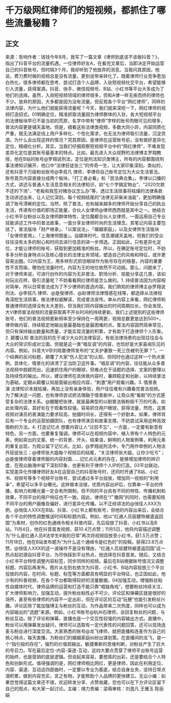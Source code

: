 # 千万级网红律师们的短视频，都抓住了哪些流量秘籍？
## 正文
来源：哲响作者：钱钱今年8月，我写了一篇文章《律师到底该不该做抖音？》，指出了抖音平台的流量机遇。一位律师好友A，在看完文章后，当即决定开始运营自己的抖音账号。但时隔3个月，我却听到了他放弃的消息。当我问其原因，他说，费力费时做的视频总是没有流量，更别说带来转化了。随着律师行业竞争愈加白热化，很多律师都在思考、尝试打造个人品牌，入驻短视频社交平台，希望能够引入流量，获得案源。抖音、快手、微信视频号、B站、小红书等平台大多成为了他们的选择。虽然，入局短视频领域的律师很多，但和A律一样无疾而终的律师也不少。放弃的原因，大多都是因为没有流量。但反观各个平台“网红律师”，同样的法律内容，为什么他们就能获得流量呢？今天，我们就来深挖一下，网红律师的视频打造招式。01明确定位，精准抓取流量因为律师群体的入驻，各大短视频平台的法律板块早已不是当初的荒原，名字中带有“律师”字样的账号肉眼可见的增多，普法内容更是铺天盖地。但是，细看这些法律类视频，多数大同小异，内容同质化严重，既无法满足线上用户多样化、个性化需求，也无法为律师吸引流量，沉淀资源。为什么会出现这样的情况？究其原因，是律师在运营账号前，没有做好差异化定位，精细化分析。其实，当我们仔细观察短视频平台中的“网红律师”，不难发现差异化定位是其账号最基本的特点。比如，最先进入大众视野的法律博主罗翔教授，他在B站的账号@罗翔说刑法，定位是刑法知识类博主，所有的内容都围绕刑事法律知识展开，他口中“法律狂徒张三”的传奇一生，让大家印象深刻。类似的，还有抖音千万级粉丝账号@李叔凡 律师，李律将自己账号定位为大众生活普法。账号首页内容直接分成两个板块，「打工者必看」和「民法典合集」。李律以口播的方式，讲述与普通人生活息息相关的法律知识，如“七个字搞定物业”、“2020欠款不还的下场”、“老板和我签对赌协议怎么办”等，透过生活琐事将枯燥的法律条款生动讲述出来，让人记忆深刻。每个视频结尾的“法律无非柴米油盐”，更加明确强调了账号清晰的定位。当然，除了普法，也有越来越多的律师开始分享自己的执业生活，传递有价值的职场正能量，合伙人女律师@律师西西就是其中之一。她结合小红书平台粉丝以及女律师群体特性，定位魔都合伙人女律师，一面运用自己专业技能讲述工作中的普法故事，一面分享女律师时尚的生活理念。其笔记内容主要包括了，普法版块「财产继承」、「以案说法」、「婚姻家庭」，以及女律师生活版块「女律师爱用」、「上海律师图鉴」。自媒体时代，信息潮铺天盖地，但我们的受众往往没有太多的耐心和时间去进行信息的进一步筛选。正因如此，只有差异化定位，才能让律师的账号，获取到更加精准的粉丝。所以，在确定账号定位时，不妨多多分析自身特点以及核心擅长的法律业务领域，塑造自己的风格和特征，或许更容易出圈。02内容为王，用多样形式抓住眼球作为账号存在的根基，内容的重要性不言而喻，哪怕在流量时代，内容为王的地位依然不可动摇。那么，问题来了，对于律师来说，可进行创作的内容为无非普法、职场分析、技能分享这几类，该如何玩出花样，吸引流量呢？不妨看看网红律师是怎么做的。1. 持续普法因为内容相对简单，所以日常普法成为了不少律师的首选内容。我们熟知的律师博主@罗翔说刑法、@李叔凡 律师、@是俊律师、@赵律师法律情感在线等，都选择从法律视角深挖生活琐事，做法律权威解读，完成普法宣传。单从内容上来看，网红律师和普通律师的选择没有太大差别，但当我们将内容输出的时间周期拉长，你会发现，大V律师普法视频的流量获取离不开长时间的持续更新。我们上述提到的这些律师账号，他们的普法视频更新频率至少保持在一周两更，视频总数更是达到500+。律师做内容，持续稳定地输出是最基础也是最困难的点。普法内容固然简单常见，但只有保持输出数量和质量，才能实现流量的积累，才有助于打造律师个人形象。2. 颠覆认知 普法的目的在于减少大众的法律盲区，有些法律场景的出现往往会与大众的常识形成对立面。但就是这一类“唱反调”的内容，也恰好是大家喜闻乐见的内容。例如，抖音大V@刘晓嘉律师发布的“丈夫护妻致一死三伤被判无罪？”。一个经典的反问标题，颠覆了大家“伤人犯法”的认知，但同时也通过这样一个热点案例，具体化、情景化的讲清了正当防卫这件事。“唱反调”的内容，往往能从众多普法视频中脱颖而出，迅速抓住用户的眼球，但难点在于话题的选择、文案的整理以及持续性的输出。所以，建议律师在具体做内容时，兼顾稳定和创新，以持续普法为基础，定期从颠覆认知层面输出相应内容，“刺激”用户观看兴趣。3. 情景表演 法律知识本就枯燥，再加上没有亲身体验，用户往往难有兴趣看完普法视频。为了解决这一问题，也有律师尝试把法理融于情景剧中，让观众用“看剧”的方式感受复杂的法律关系。@醒醒吧张律，就是最典型的以剧普法吸粉超千万的代表。如此处理内容，其好处在于观看性较强，容易抓住用户眼球，获得流量，然而，这类视频对演员的表演能力要求较高，拍摄时间长，还得有一个好剧本。如果，律师背后有一个专业的运营拍摄团队，也有律师演员和故事支撑，不妨尝试采用这种高效吸粉的方法。4. 打造记忆点 想要内容让人“过目不忘”，一方面，一定要有新意有特色，另一方面，也要重复强调。律师可以在视频内容中，植入带有个人特色的元素，例如突出的文案、统一的背景、开头、结束语，鲜明的人物案例等，利用元素的重复出现，为观众留下记忆点。比如，@罗翔说刑法中，专门用作举例的人物法外狂徒张三；@律师张大姐每个视频后的结尾，“关注律师张大姐，让你少吃亏”；@是俊律师穿着律师服的内容封面……记忆点元素的存在，能够增加律师的辨识度，在观众脑海中留下深刻印象，也更有利于律师个人IP的打造。03平台联动，实现差异化传播律师好友A在运营自己的抖音账号时，还同时开通了B站、小红书、视频号等多个视频平台账号，尝试通过多平台投放，增加同一视频的“利用率”，希望可以多平台曝光。这样做本没错，优质内容出炉后，仅靠单一平台的传播，影响力和曝光量一定会有所限制。但不同的平台具有不同的特性、传播机制和效果，不同平台的用户特征也不一致。因此，律师在“广撒网”的同时，也需要知晓不同平台的用户画像及偏好，进行差异化传播。以不正经讲法的@俏佳人XXX为例，@俏佳人XXX在B站、抖音、小红书上都有账号，但他的内容出来后，会结合各个平台的特性调整推送时间和标题内容。例如，他以“红通人员屈健玲被遣返回国”为素材，创作的红色通缉令相关科普内容，先后投放了抖音、小红书以及B站。11月4日，他在抖音首发视频，获10.4万点赞；11月5日，他将内容描述调整为“什么是红通人员#法学生#我的日常”再次将视频投放至小红书，获1.5万点赞；11月18日，他在B站发布题为“为什么这个通缉令是红色的”的投稿，获得23.8万点赞。@俏佳人XXX的这一波操作不是没有理由，“红通人员屈健玲被遣返回国”这一热点起初源自抖音平台，为尽快踩到平台热点，他选择在抖音首发。随后，又结合小红书平台特性调整内容标签，同步同样的视频。最后在B站根据账号情况又调整标题、内容后再发布。图片从左到右依次为抖音、小红书、B站内容投放三个平台投放的内容，在时间、标题、标签等方面都具有明显的平台特征，也正因如此，他少有的科普视频，在各个平台都取得较好的流量数据。04加强互动，增强粉丝粘性自媒体时代，律师品牌的运营和打造不能只靠“唱独角戏”，想要粉丝持续关注，扩大律师影响力，加强互动，提升粉丝粘性必不可少。评论区和弹幕区就是很好的场所，甚至有些律师的内容不一定出彩，但在评论区的互动“玩梗”也能引发粉丝兴趣。评论区除了能加强博主与粉丝的互动，为作品带来二次热度，同样也可以成为内容输出的“选题”来源。例如，小红书账号@杭州石律师，会回复粉丝的问题，与粉丝互动。除了评论和弹幕，直播也是一个交互性较强的内容输出方式。直播中，粉丝可以用弹幕发出疑问，律师可以选取有一定代表性的问题回答，还可以现场连麦与粉丝进行深度交流。大家熟悉的账号@龙飞律师，就把直播和连麦作为自己的核心特点，每天直播，为粉丝们的婚姻家庭纠纷出谋划策。在直播间的龙飞，是一个“指引般的存在”，强烈的价值观输出，敏捷果断的思维判断，对粉丝产生了巨大的号召力。写在最后定位-内容-渠道-互动，这四大要点贯穿了律师平台账号运营的始终，也是营销的底层逻辑。但说起来容易，要想真的出彩，还是要结合个人特色和创新形式。值得强调的是，网红律师相比网红，更是律师，因此在利用定位、内容、渠道、互动这四部曲时，一定要以专业为基底，结合自身业务，坚持日常点滴积累，做到内容充实，言之有物，才能帮助个人品牌的更快建立。无讼小编：如果您觉得这篇文章还不错，欢迎转发分享、点赞收藏，您也可以在下方评论区留下自己的观点，和大家一起讨论。主编：靖力责编：梁萌审核：刘逸凡 王雅玉 陈丽娟